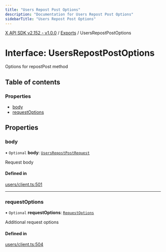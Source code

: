 ```yaml
---
title: "Users Repost Post Options"
description: "Documentation for Users Repost Post Options"
sidebarTitle: "Users Repost Post Options"
---
```


[X API SDK v2.152 - v1.0.0](../README.md) / [Exports](../modules.md) / UsersRepostPostOptions

# Interface: UsersRepostPostOptions

Options for repostPost method

## Table of contents

### Properties

- [body](UsersRepostPostOptions.md#body)
- [requestOptions](UsersRepostPostOptions.md#requestoptions)

## Properties

### body

• `Optional` **body**: [`UsersRepostPostRequest`](UsersRepostPostRequest.md)

Request body

#### Defined in

[users/client.ts:501](https://github.com/xdevplatform/xdk/blob/ad4172ef5f68f089e0f077a190b271016dd35bf7/xdk/typescript/src/users/client.ts#L501)

___

### requestOptions

• `Optional` **requestOptions**: [`RequestOptions`](RequestOptions.md)

Additional request options

#### Defined in

[users/client.ts:504](https://github.com/xdevplatform/xdk/blob/ad4172ef5f68f089e0f077a190b271016dd35bf7/xdk/typescript/src/users/client.ts#L504)
